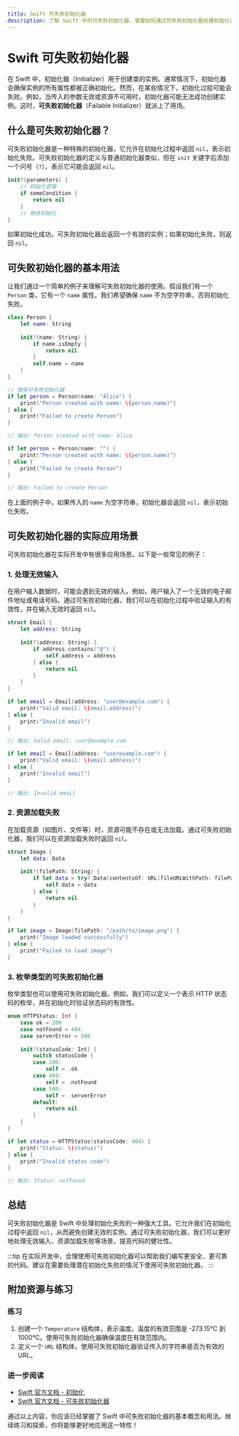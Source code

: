 ```yaml
---
title: Swift 可失败初始化器
description: 了解 Swift 中的可失败初始化器，掌握如何通过可失败初始化器处理初始化过程中可能出现的错误。
---
```


# Swift 可失败初始化器

在 Swift 中，初始化器（Initializer）用于创建类的实例。通常情况下，初始化器会确保实例的所有属性都被正确初始化。然而，在某些情况下，初始化过程可能会失败。例如，当传入的参数无效或资源不可用时，初始化器可能无法成功创建实例。这时，**可失败初始化器**（Failable Initializer）就派上了用场。

## 什么是可失败初始化器？

可失败初始化器是一种特殊的初始化器，它允许在初始化过程中返回 `nil`，表示初始化失败。可失败初始化器的定义与普通初始化器类似，但在 `init` 关键字后添加一个问号（`?`），表示它可能会返回 `nil`。

```swift
init?(parameters) {
    // 初始化逻辑
    if someCondition {
        return nil
    }
    // 继续初始化
}
```

如果初始化成功，可失败初始化器会返回一个有效的实例；如果初始化失败，则返回 `nil`。

## 可失败初始化器的基本用法

让我们通过一个简单的例子来理解可失败初始化器的使用。假设我们有一个 `Person` 类，它有一个 `name` 属性。我们希望确保 `name` 不为空字符串，否则初始化失败。

```swift
class Person {
    let name: String
    
    init?(name: String) {
        if name.isEmpty {
            return nil
        }
        self.name = name
    }
}

// 使用可失败初始化器
if let person = Person(name: "Alice") {
    print("Person created with name: \(person.name)")
} else {
    print("Failed to create Person")
}

// 输出: Person created with name: Alice

if let person = Person(name: "") {
    print("Person created with name: \(person.name)")
} else {
    print("Failed to create Person")
}

// 输出: Failed to create Person
```

在上面的例子中，如果传入的 `name` 为空字符串，初始化器会返回 `nil`，表示初始化失败。

## 可失败初始化器的实际应用场景

可失败初始化器在实际开发中有很多应用场景。以下是一些常见的例子：

### 1. 处理无效输入

在用户输入数据时，可能会遇到无效的输入。例如，用户输入了一个无效的电子邮件地址或电话号码。通过可失败初始化器，我们可以在初始化过程中验证输入的有效性，并在输入无效时返回 `nil`。

```swift
struct Email {
    let address: String
    
    init?(address: String) {
        if address.contains("@") {
            self.address = address
        } else {
            return nil
        }
    }
}

if let email = Email(address: "user@example.com") {
    print("Valid email: \(email.address)")
} else {
    print("Invalid email")
}

// 输出: Valid email: user@example.com

if let email = Email(address: "userexample.com") {
    print("Valid email: \(email.address)")
} else {
    print("Invalid email")
}

// 输出: Invalid email
```

### 2. 资源加载失败

在加载资源（如图片、文件等）时，资源可能不存在或无法加载。通过可失败初始化器，我们可以在资源加载失败时返回 `nil`。

```swift
struct Image {
    let data: Data
    
    init?(filePath: String) {
        if let data = try? Data(contentsOf: URL(fileURLWithPath: filePath)) {
            self.data = data
        } else {
            return nil
        }
    }
}

if let image = Image(filePath: "/path/to/image.png") {
    print("Image loaded successfully")
} else {
    print("Failed to load image")
}
```

### 3. 枚举类型的可失败初始化器

枚举类型也可以使用可失败初始化器。例如，我们可以定义一个表示 HTTP 状态码的枚举，并在初始化时验证状态码的有效性。

```swift
enum HTTPStatus: Int {
    case ok = 200
    case notFound = 404
    case serverError = 500
    
    init?(statusCode: Int) {
        switch statusCode {
        case 200:
            self = .ok
        case 404:
            self = .notFound
        case 500:
            self = .serverError
        default:
            return nil
        }
    }
}

if let status = HTTPStatus(statusCode: 404) {
    print("Status: \(status)")
} else {
    print("Invalid status code")
}

// 输出: Status: notFound
```

## 总结

可失败初始化器是 Swift 中处理初始化失败的一种强大工具。它允许我们在初始化过程中返回 `nil`，从而避免创建无效的实例。通过可失败初始化器，我们可以更好地处理无效输入、资源加载失败等场景，提高代码的健壮性。

:::tip
在实际开发中，合理使用可失败初始化器可以帮助我们编写更安全、更可靠的代码。建议在需要处理潜在初始化失败的情况下使用可失败初始化器。
:::

## 附加资源与练习

### 练习

1. 创建一个 `Temperature` 结构体，表示温度。温度的有效范围是 -273.15°C 到 1000°C。使用可失败初始化器确保温度在有效范围内。
2. 定义一个 `URL` 结构体，使用可失败初始化器验证传入的字符串是否为有效的 URL。

### 进一步阅读

- [Swift 官方文档 - 初始化](https://docs.swift.org/swift-book/LanguageGuide/Initialization.html)
- [Swift 官方文档 - 可失败初始化器](https://docs.swift.org/swift-book/LanguageGuide/Initialization.html#ID224)

通过以上内容，你应该已经掌握了 Swift 中可失败初始化器的基本概念和用法。继续练习和探索，你将能够更好地应用这一特性！